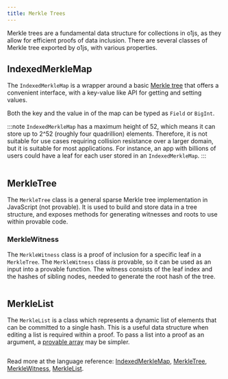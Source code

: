 ```yaml
---
title: Merkle Trees
---
```


Merkle trees are a fundamental data structure for collections in o1js, as they allow for efficient proofs of data inclusion.
There are several classes of Merkle tree exported by o1js, with various properties.

## IndexedMerkleMap

The `IndexedMerkleMap` is a wrapper around a basic [Merkle tree](/docs/basic-types/merkle-trees.mdx#MerkleTree) that offers a convenient
interface, with a key-value like API for getting and setting values.

Both the key and the value in of the map can be typed as `Field` or `BigInt`.  

:::note
`IndexedMerkleMap` has a maximum height of 52, which means it can store up to 2^52 (roughly four quadrillion) elements.  Therefore, it is not suitable for
use cases requiring collision resistance over a larger domain, but it is suitable for most applications.  For instance, an app with billions of users
could have a leaf for each user stored in an `IndexedMerkleMap`.
:::

```ts file=../snippets/merkle-trees/merkle-trees.ts start=start_indexed_merkle_map end=end_indexed_merkle_map
```

## MerkleTree

The `MerkleTree` class is a general sparse Merkle tree implementation in JavaScript (not provable).  It is used to build and store
data in a tree structure, and exposes methods for generating witnesses and roots to use within provable code.

### MerkleWitness

The `MerkleWitness` class is a proof of inclusion for a specific leaf in a `MerkleTree`.  The `MerkleWitness` class _is_ provable, so
it can be used as an input into a provable function.  The witness consists of the leaf index and the hashes of sibling nodes, needed
to generate the root hash of the tree.

```ts file=../snippets/merkle-trees/merkle-trees.ts start=start_merkle_tree end=end_merkle_tree
```

## MerkleList

The `MerkleList` is a class which represents a dynamic list of elements that can be committed to a single hash.  This is a useful
data structure when editing a list is required within a proof.  To pass a list into a proof as an argument, a 
[provable array](/docs/basic-types/arrays.mdx) may be simpler.

```ts file=../snippets/merkle-trees/merkle-trees.ts start=start_merkle_list end=end_merkle_list
```

Read more at the language reference: [IndexedMerkleMap](/docs/api-reference/namespaces/Experimental/functions/IndexedMerkleMap.md), [MerkleTree](/docs/api-reference/classes/MerkleTree.md), [MerkleWitness](/docs/api-reference/classes/BaseMerkleWitness.md), [MerkleList](/docs/api-reference/classes/MerkleList.md).
